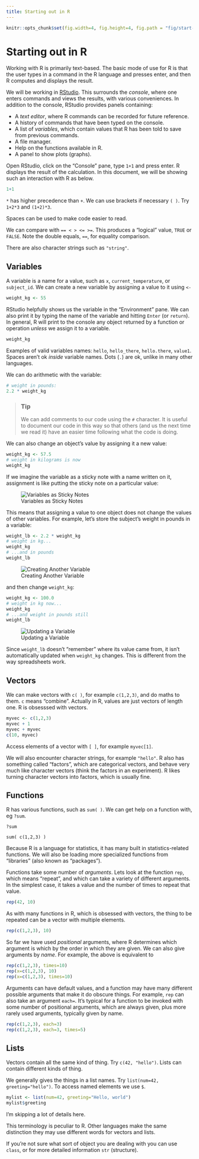 ```yaml
---
title: Starting out in R
---
```


```r
knitr::opts_chunk$set(fig.width=4, fig.height=4, fig.path = "fig/start-")
```

# Starting out in R

Working with R is primarily text-based. The basic mode of use for R is that the user types in a command in the R language and presses enter, and then R computes and displays the result.

We will be working in [RStudio](https://www.rstudio.com/). This surrounds the *console*, where one enters commands and views the results, with various conveniences. In addition to the console, RStudio provides panels containing:

* A *text editor*, where R commands can be recorded for future reference.
* A history of commands that have been typed on the console.
* A list of *variables*, which contain values that R has been told to save from previous commands.
* A file manager.
* Help on the functions available in R.
* A panel to show plots (graphs).

Open RStudio, click on the "Console" pane, type `1+1` and press enter. R displays the result of the calculation. In this document, we will be showing such an interaction with R as below.

```r
1+1
```

`*` has higher precedence than `+`.  We can use brackets if necessary `( )`. Try `1+2*3` and `(1+2)*3`.

Spaces can be used to make code easier to read.

We can compare with `== < > <= >=`. This produces a "logical" value, `TRUE` or `FALSE`. Note the double equals, `==`, for equality comparison.

There are also character strings such as `"string"`.


## Variables

A variable is a name for a value, such as `x`, `current_temperature`, or `subject_id`.
We can create a new variable by assigning a value to it using `<-`

```r
weight_kg <- 55
```

RStudio helpfully shows us the variable in the "Environment" pane. We can also print it by typing the name of the variable and hitting `Enter` (or `return`).
In general, R will print to the console any object returned by a function or operation *unless* we assign it to a variable.

```r
weight_kg
```

Examples of valid variables names: `hello`, `hello_there`, `hello.there`, `value1`. Spaces aren't ok *inside* variable names. Dots (`.`) are ok, unlike in many other languages.

We can do arithmetic with the variable:

```r
# weight in pounds:
2.2 * weight_kg
```

> ### Tip {.callout}
>
> We can add comments to our code using the `#` character. It is useful to
> document our code in this way so that others (and us the next time we
> read it) have an easier time following what the code is doing.

We can also change an object's value by assigning it a new value:

```r
weight_kg <- 57.5
# weight in kilograms is now
weight_kg
```

If we imagine the variable as a sticky note with a name written on it,
assignment is like putting the sticky note on a particular value:

![Variables as Sticky Notes](fig/python-sticky-note-variables-01.png)

This means that assigning a value to one object does not change the values of other variables.
For example, let's store the subject's weight in pounds in a variable:

```r
weight_lb <- 2.2 * weight_kg
# weight in kg...
weight_kg
# ...and in pounds
weight_lb
```

![Creating Another Variable](fig/python-sticky-note-variables-02.png)

and then change `weight_kg`:

```r
weight_kg <- 100.0
# weight in kg now...
weight_kg
# ...and weight in pounds still
weight_lb
```

![Updating a Variable](fig/python-sticky-note-variables-03.png)

Since `weight_lb` doesn't "remember" where its value came from, it isn't automatically updated when `weight_kg` changes.
This is different from the way spreadsheets work.


## Vectors

We can make vectors with `c( )`, for example `c(1,2,3)`, and do maths to them. `c` means "combine". Actually in R, values are just vectors of length one. R is obsesssed with vectors.

```r
myvec <- c(1,2,3)
myvec + 1
myvec + myvec
c(10, myvec)
```

Access elements of a vector with `[ ]`, for example `myvec[1]`.

We will also encounter character strings, for example `"hello"`. R also has something called "factors", which are categorical vectors, and behave very much like character vectors (think the factors in an experiment). R likes turning character vectors into factors, which is usually fine.

## Functions

R has various functions, such as `sum( )`. We can get help on a function with, eg `?sum`.

```
?sum
```

```
sum( c(1,2,3) )
```

Because R is a language for statistics, it has many built in statistics-related functions. We will also be loading more specialized functions from "libraries" (also known as "packages").

Functions take some number of *arguments*. Lets look at the function `rep`, which means "repeat", and which can take a variety of different arguments. In the simplest case, it takes a value and the number of times to repeat that value.

```r
rep(42, 10)
```

As with many functions in R, which is obsessed with vectors, the thing to be repeated can be a vector with multiple elements.

```r
rep(c(1,2,3), 10)
```

So far we have used *positional* arguments, where R determines which argument is which by the order in which they are given. We can also give arguments by *name*. For example, the above is equivalent to

```r
rep(c(1,2,3), times=10)
rep(x=c(1,2,3), 10)
rep(x=c(1,2,3), times=10)
```

Arguments can have default values, and a function may have many different possible arguments that make it do obscure things. For example, `rep` can also take an argument `each=`. It's typical for a function to be invoked with some number of positional arguments, which are always given, plus more rarely used arguments, typically given by name.

```r
rep(c(1,2,3), each=3)
rep(c(1,2,3), each=3, times=5)
```



## Lists

Vectors contain all the same kind of thing. Try `c(42, "hello")`. Lists can contain different kinds of thing.

We generally gives the things in a list names. Try `list(num=42, greeting="hello")`. To access named elements we use `$`.

```r
mylist <- list(num=42, greeting="Hello, world")
mylist$greeting
```

I'm skipping a lot of details here.

This terminology is peculiar to R. Other languages make the same distinction they may use different words for vectors and lists.

If you're not sure what sort of object you are dealing with you can use `class`, or for more detailed information `str` (structure).
